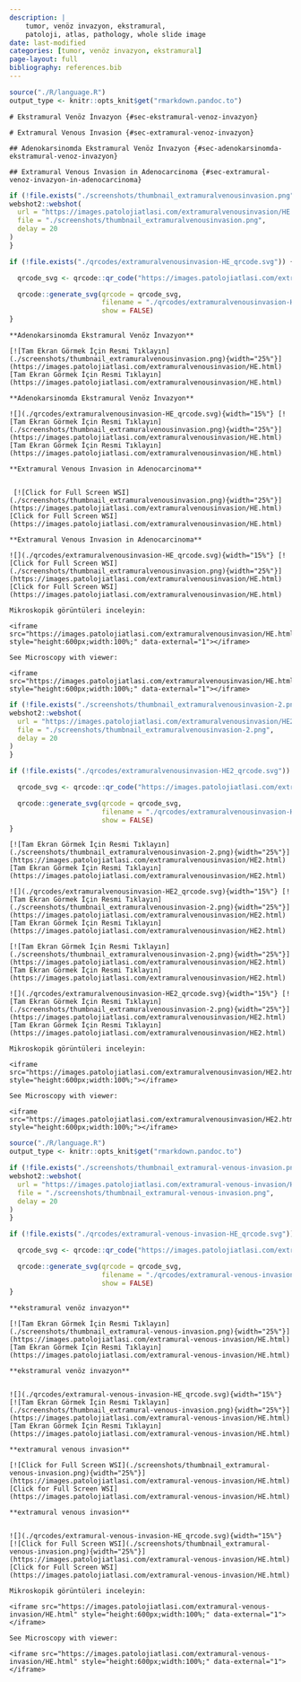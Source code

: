 ```yaml
---
description: |
    tumor, venöz invazyon, ekstramural,
    patoloji, atlas, pathology, whole slide image
date: last-modified
categories: [tumor, venöz invazyon, ekstramural]
page-layout: full
bibliography: references.bib
---
```


```r
source("./R/language.R")
output_type <- knitr::opts_knit$get("rmarkdown.pandoc.to")
```


```asis
# Ekstramural Venöz İnvazyon {#sec-ekstramural-venoz-invazyon}
```

```asis
# Extramural Venous Invasion {#sec-extramural-venoz-invazyon}
```



```asis
## Adenokarsinomda Ekstramural Venöz İnvazyon {#sec-adenokarsinomda-ekstramural-venoz-invazyon}
```

```asis
## Extramural Venous Invasion in Adenocarcinoma {#sec-extramural-venoz-invazyon-in-adenocarcinoma}
```



```r
if (!file.exists("./screenshots/thumbnail_extramuralvenousinvasion.png")) {
webshot2::webshot(
  url = "https://images.patolojiatlasi.com/extramuralvenousinvasion/HE.html",
  file = "./screenshots/thumbnail_extramuralvenousinvasion.png",
  delay = 20
)
}
```


```r
if (!file.exists("./qrcodes/extramuralvenousinvasion-HE_qrcode.svg")) {

  qrcode_svg <- qrcode::qr_code("https://images.patolojiatlasi.com/extramuralvenousinvasion/HE.html")

  qrcode::generate_svg(qrcode = qrcode_svg,
                       filename = "./qrcodes/extramuralvenousinvasion-HE_qrcode.svg",
                       show = FALSE)
}
```



 



:::: {.content-hidden when-format="pdf"}


```asis

**Adenokarsinomda Ekstramural Venöz İnvazyon**

[![Tam Ekran Görmek İçin Resmi Tıklayın](./screenshots/thumbnail_extramuralvenousinvasion.png){width="25%"}](https://images.patolojiatlasi.com/extramuralvenousinvasion/HE.html) [Tam Ekran Görmek İçin Resmi Tıklayın](https://images.patolojiatlasi.com/extramuralvenousinvasion/HE.html)

```





::::





:::: {.content-visible when-format="pdf"}


```asis

**Adenokarsinomda Ekstramural Venöz İnvazyon**

![](./qrcodes/extramuralvenousinvasion-HE_qrcode.svg){width="15%"} [![Tam Ekran Görmek İçin Resmi Tıklayın](./screenshots/thumbnail_extramuralvenousinvasion.png){width="25%"}](https://images.patolojiatlasi.com/extramuralvenousinvasion/HE.html) [Tam Ekran Görmek İçin Resmi Tıklayın](https://images.patolojiatlasi.com/extramuralvenousinvasion/HE.html)

```






::::


:::: {.content-hidden when-format="pdf"}


```asis

**Extramural Venous Invasion in Adenocarcinoma**


 [![Click for Full Screen WSI](./screenshots/thumbnail_extramuralvenousinvasion.png){width="25%"}](https://images.patolojiatlasi.com/extramuralvenousinvasion/HE.html) [Click for Full Screen WSI](https://images.patolojiatlasi.com/extramuralvenousinvasion/HE.html)

```




::::





:::: {.content-visible when-format="pdf"}





```asis

**Extramural Venous Invasion in Adenocarcinoma**

![](./qrcodes/extramuralvenousinvasion-HE_qrcode.svg){width="15%"} [![Click for Full Screen WSI](./screenshots/thumbnail_extramuralvenousinvasion.png){width="25%"}](https://images.patolojiatlasi.com/extramuralvenousinvasion/HE.html) [Click for Full Screen WSI](https://images.patolojiatlasi.com/extramuralvenousinvasion/HE.html)

```




::::





```asis

Mikroskopik görüntüleri inceleyin:

<iframe src="https://images.patolojiatlasi.com/extramuralvenousinvasion/HE.html" style="height:600px;width:100%;" data-external="1"></iframe>

```


```asis

See Microscopy with viewer: 

<iframe src="https://images.patolojiatlasi.com/extramuralvenousinvasion/HE.html" style="height:600px;width:100%;" data-external="1"></iframe>

```







```r
if (!file.exists("./screenshots/thumbnail_extramuralvenousinvasion-2.png")) {
webshot2::webshot(
  url = "https://images.patolojiatlasi.com/extramuralvenousinvasion/HE2.html",
  file = "./screenshots/thumbnail_extramuralvenousinvasion-2.png",
  delay = 20
)
}
```

```r
if (!file.exists("./qrcodes/extramuralvenousinvasion-HE2_qrcode.svg")) {

  qrcode_svg <- qrcode::qr_code("https://images.patolojiatlasi.com/extramuralvenousinvasion/HE2.html")

  qrcode::generate_svg(qrcode = qrcode_svg,
                       filename = "./qrcodes/extramuralvenousinvasion-HE2_qrcode.svg",
                       show = FALSE)
}
```




 




:::: {.content-hidden when-format="pdf"}


```asis

[![Tam Ekran Görmek İçin Resmi Tıklayın](./screenshots/thumbnail_extramuralvenousinvasion-2.png){width="25%"}](https://images.patolojiatlasi.com/extramuralvenousinvasion/HE2.html) [Tam Ekran Görmek İçin Resmi Tıklayın](https://images.patolojiatlasi.com/extramuralvenousinvasion/HE2.html)

```




::::





:::: {.content-visible when-format="pdf"}


```asis

![](./qrcodes/extramuralvenousinvasion-HE2_qrcode.svg){width="15%"} [![Tam Ekran Görmek İçin Resmi Tıklayın](./screenshots/thumbnail_extramuralvenousinvasion-2.png){width="25%"}](https://images.patolojiatlasi.com/extramuralvenousinvasion/HE2.html) [Tam Ekran Görmek İçin Resmi Tıklayın](https://images.patolojiatlasi.com/extramuralvenousinvasion/HE2.html)

```





::::




:::: {.content-hidden when-format="pdf"}


```asis

[![Tam Ekran Görmek İçin Resmi Tıklayın](./screenshots/thumbnail_extramuralvenousinvasion-2.png){width="25%"}](https://images.patolojiatlasi.com/extramuralvenousinvasion/HE2.html) [Tam Ekran Görmek İçin Resmi Tıklayın](https://images.patolojiatlasi.com/extramuralvenousinvasion/HE2.html)

```




::::




:::: {.content-visible when-format="pdf"}


```asis

![](./qrcodes/extramuralvenousinvasion-HE2_qrcode.svg){width="15%"} [![Tam Ekran Görmek İçin Resmi Tıklayın](./screenshots/thumbnail_extramuralvenousinvasion-2.png){width="25%"}](https://images.patolojiatlasi.com/extramuralvenousinvasion/HE2.html) [Tam Ekran Görmek İçin Resmi Tıklayın](https://images.patolojiatlasi.com/extramuralvenousinvasion/HE2.html)

```





::::





 


```asis

Mikroskopik görüntüleri inceleyin:

<iframe src="https://images.patolojiatlasi.com/extramuralvenousinvasion/HE2.html" style="height:600px;width:100%;"></iframe>

```


```asis

See Microscopy with viewer: 

<iframe src="https://images.patolojiatlasi.com/extramuralvenousinvasion/HE2.html" style="height:600px;width:100%;"></iframe>

```





```r

source("./R/language.R")
output_type <- knitr::opts_knit$get("rmarkdown.pandoc.to")

```

```r
if (!file.exists("./screenshots/thumbnail_extramural-venous-invasion.png")) {
webshot2::webshot(
  url = "https://images.patolojiatlasi.com/extramural-venous-invasion/HE.html",
  file = "./screenshots/thumbnail_extramural-venous-invasion.png",
  delay = 20
)
}
```


```r
if (!file.exists("./qrcodes/extramural-venous-invasion-HE_qrcode.svg")) {

  qrcode_svg <- qrcode::qr_code("https://images.patolojiatlasi.com/extramural-venous-invasion/HE.html")

  qrcode::generate_svg(qrcode = qrcode_svg,
                       filename = "./qrcodes/extramural-venous-invasion-HE_qrcode.svg",
                       show = FALSE)
}
```



 









:::: {.content-hidden when-format="pdf"}



```asis

**ekstramural venöz invazyon**

[![Tam Ekran Görmek İçin Resmi Tıklayın](./screenshots/thumbnail_extramural-venous-invasion.png){width="25%"}](https://images.patolojiatlasi.com/extramural-venous-invasion/HE.html) [Tam Ekran Görmek İçin Resmi Tıklayın](https://images.patolojiatlasi.com/extramural-venous-invasion/HE.html)

```



::::





:::: {.content-visible when-format="pdf"}



```asis

**ekstramural venöz invazyon**


![](./qrcodes/extramural-venous-invasion-HE_qrcode.svg){width="15%"} [![Tam Ekran Görmek İçin Resmi Tıklayın](./screenshots/thumbnail_extramural-venous-invasion.png){width="25%"}](https://images.patolojiatlasi.com/extramural-venous-invasion/HE.html) [Tam Ekran Görmek İçin Resmi Tıklayın](https://images.patolojiatlasi.com/extramural-venous-invasion/HE.html)

```





::::





:::: {.content-hidden when-format="pdf"}



```asis

**extramural venous invasion**

[![Click for Full Screen WSI](./screenshots/thumbnail_extramural-venous-invasion.png){width="25%"}](https://images.patolojiatlasi.com/extramural-venous-invasion/HE.html) [Click for Full Screen WSI](https://images.patolojiatlasi.com/extramural-venous-invasion/HE.html)

```




::::





:::: {.content-visible when-format="pdf"}



```asis

**extramural venous invasion**


![](./qrcodes/extramural-venous-invasion-HE_qrcode.svg){width="15%"} [![Click for Full Screen WSI](./screenshots/thumbnail_extramural-venous-invasion.png){width="25%"}](https://images.patolojiatlasi.com/extramural-venous-invasion/HE.html) [Click for Full Screen WSI](https://images.patolojiatlasi.com/extramural-venous-invasion/HE.html)

```





::::






```asis

Mikroskopik görüntüleri inceleyin:

<iframe src="https://images.patolojiatlasi.com/extramural-venous-invasion/HE.html" style="height:600px;width:100%;" data-external="1"></iframe>

```


```asis

See Microscopy with viewer: 

<iframe src="https://images.patolojiatlasi.com/extramural-venous-invasion/HE.html" style="height:600px;width:100%;" data-external="1"></iframe>

```






